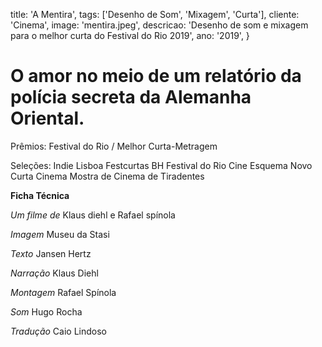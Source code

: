   title: 'A Mentira',
  tags: ['Desenho de Som', 'Mixagem', 'Curta'],
  cliente: 'Cinema',
  image: 'mentira.jpeg',
  descricao: 'Desenho de som e mixagem para o melhor curta do Festival do Rio 2019',
  ano: '2019',
}

# O amor no meio de um relatório da polícia secreta da Alemanha Oriental.

Prêmios:
Festival do Rio / Melhor Curta-Metragem

Seleções:
Indie Lisboa
Festcurtas BH
Festival do Rio
Cine Esquema Novo 
Curta Cinema
Mostra de Cinema de Tiradentes

<b>Ficha Técnica</b>

<i>Um filme de
</i>Klaus diehl e Rafael spínola

<i>Imagem</i>
Museu da Stasi

<i>Texto</i>
Jansen Hertz

<i>Narração</i>
Klaus Diehl

<i>Montagem</i>
Rafael Spínola

<i>Som</i>
Hugo Rocha

<i>Tradução</i>
Caio Lindoso
